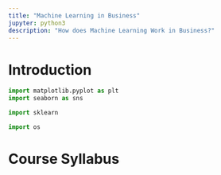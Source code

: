 ```yaml
---
title: "Machine Learning in Business"
jupyter: python3
description: "How does Machine Learning Work in Business?"
---
```


# Introduction 

```python
import matplotlib.pyplot as plt 
import seaborn as sns

import sklearn
```

```python
import os
```

# Course Syllabus 
